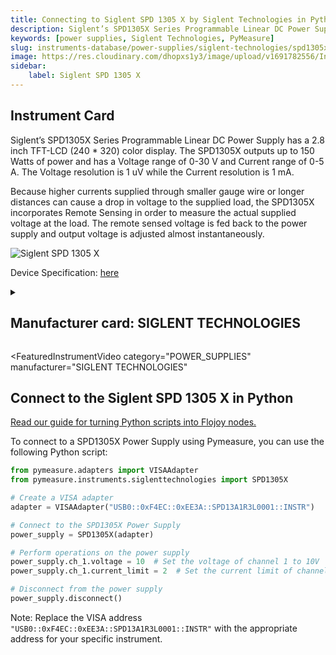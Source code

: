 ```yaml
---
title: Connecting to Siglent SPD 1305 X by Siglent Technologies in Python
description: Siglent’s SPD1305X Series Programmable Linear DC Power Supply has a 2.8 inch TFT-LCD (240 * 320) color display. The SPD1305X outputs up to 150 Watts of power and has a Voltage range of 0-30 V and Current range of 0-5 A. The Voltage resolution is 1 uV while the Current resolution is 1 mA.  Because higher currents supplied through smaller gauge wire or longer distances can cause a drop in voltage to the supplied load, the SPD1305X incorporates Remote Sensing in order to measure the actual supplied voltage at the load. The remote sensed voltage is fed back to the power supply and output voltage is adjusted almost instantaneously.
keywords: [power supplies, Siglent Technologies, PyMeasure] 
slug: instruments-database/power-supplies/siglent-technologies/spd1305x-power-supply 
image: https://res.cloudinary.com/dhopxs1y3/image/upload/v1691782556/Instruments/Power%20Supplies/SPD1305X-Power-Supply/SPD1305X-Power-Supply.jpg
sidebar:
    label: Siglent SPD 1305 X 
---
```



## Instrument Card

Siglent’s SPD1305X Series Programmable Linear DC Power Supply has a 2.8 inch TFT-LCD (240 * 320) color display. The SPD1305X outputs up to 150 Watts of power and has a Voltage range of 0-30 V and Current range of 0-5 A. The Voltage resolution is 1 uV while the Current resolution is 1 mA.

Because higher currents supplied through smaller gauge wire or longer distances can cause a drop in voltage to the supplied load, the SPD1305X incorporates Remote Sensing in order to measure the actual supplied voltage at the load. The remote sensed voltage is fed back to the power supply and output voltage is adjusted almost instantaneously.

![Siglent SPD 1305 X](https://res.cloudinary.com/dhopxs1y3/image/upload/v1691782556/Instruments/Power%20Supplies/SPD1305X-Power-Supply/SPD1305X-Power-Supply.jpg)

Device Specification: [here](https://www.electrokit.com/uploads/productfile/41016/SPD1168X_DataSheet_DS0501X-E01A.pdf)

<details style={{ marginTop: "15px"}}>
<summary><h2 style={{display:'inline'}}>Manufacturer card: SIGLENT TECHNOLOGIES</h2></summary>

![SIGLENT TECHNOLOGIES](https://res.cloudinary.com/dhopxs1y3/image/upload/v1692126014/Instruments/Vendor%20Logos/Siglent.png)

**iglent** is a China-based manufacturer specializing in electronic test & measurement instruments. Siglent founders began a preliminary study of digital oscilloscopes in 2002. It founded in 2007, and now Siglent has extended its product line to include digital oscilloscopes, function / arbitrary waveform generators, RF generators，digital multi-meters, DC power supplies, spectrum analyzers, spectrum & vector network analyzers, isolated handheld oscilloscopes, DC electronic loads and other general test instruments.Siglent also manufactured entry-level products for Lecroy.

- Headquarters: Shenzhen, China
- Yearly Revenue (millions, USD): 57
- Vendor Website: [here](https://siglentna.com/)

</details>


<FeaturedInstrumentVideo
  category="POWER_SUPPLIES"
  manufacturer="SIGLENT TECHNOLOGIES"
></FeaturedInstrumentVideo>

## Connect to the Siglent SPD 1305 X in Python

[Read our guide for turning Python scripts into Flojoy nodes.](https://docs.flojoy.ai/contribution/blocks/custom-flojoy-block/)


<Tabs>

<TabItem value="Flojoy" label="Flojoy" className="flojoy-instrument-tabs">

<NodeCardCollection category='POWER_SUPPLIES' manufacturer='SIGLENT'></NodeCardCollection>

</TabItem>
<TabItem value="PyMeasure" label="PyMeasure">

To connect to a SPD1305X Power Supply using Pymeasure, you can use the following Python script:

```python
from pymeasure.adapters import VISAAdapter
from pymeasure.instruments.siglenttechnologies import SPD1305X

# Create a VISA adapter
adapter = VISAAdapter("USB0::0xF4EC::0xEE3A::SPD13A1R3L0001::INSTR")

# Connect to the SPD1305X Power Supply
power_supply = SPD1305X(adapter)

# Perform operations on the power supply
power_supply.ch_1.voltage = 10  # Set the voltage of channel 1 to 10V
power_supply.ch_1.current_limit = 2  # Set the current limit of channel 1 to 2A

# Disconnect from the power supply
power_supply.disconnect()
```

Note: Replace the VISA address `"USB0::0xF4EC::0xEE3A::SPD13A1R3L0001::INSTR"` with the appropriate address for your specific instrument.

</TabItem>
</Tabs>